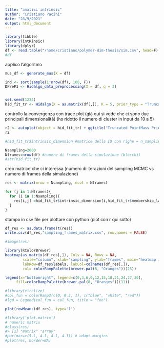 ```yaml
---
title: "analisi intrinsic"
author: "Cristiano Pacini"
date: "28/9/2021"
output: html_document
---
```

```r
library(tibble)
library(intRinsic)
library(dplyr)
df <- read.table("/home/cristiano/polymer-dim-thesis/sim.csv", head=F)
#df
```

applico l'algoritmo

```r
mus_df <- generate_mus(X = df)

ind <- sort(sample(1:nrow(df), 100, F))
DPreP1 <- Hidalgo_data_preprocessing(X = df, q = 3) 


set.seed(1234)
hid_fit_tr <- Hidalgo(X = as.matrix(df[,]), K = 5, prior_type = "Truncated_PointMass", D = ncol(df), alpha_Dirichlet = 0.05, verbose = F, nsim = 2000, burn_in = 2000)
```

controllo la convergenza con trace plot (già qui si vede che ci sono due principali dimensionalità) (ho ridotto il numero di cluster in input da 10 a 5)

```r
r2 <- autoplot(object = hid_fit_tr) + ggtitle("Truncated PointMass Prior")
r2
```

```r
#hid_fit_tr$intrinsic_dimension #matrice della ID con righe = n_sampling e colonne= cluster

```

```r

Nsampling=2000
Nframes=nrow(df) #numero di frames della simulazione (blocchi)
#str(hid_fit_tr)
```

creo matrice che ci interessa (numero di iterazioni del sampling MCMC vs numero di frames della simulazione)

```r
res <- matrix(nrow = Nsampling, ncol = Nframes)

for (j in 1:Nframes){
  for (i in 1:Nsampling){
    res[i,j] =hid_fit_tr$intrinsic_dimension[i,hid_fit_tr$membership_labels[i,j]]
  }
}
```

stampo in csv file per plottare con python (plot con r qui sotto)

```r
df_res <- as.data.frame(t(res))
write.csv(df_res,"sampling_frames_matrix.csv", row.names = FALSE)
```

```r
#image(res)
```


```r
library(RColorBrewer)
heatmap(as.matrix(df_res[,]), Colv = NA, Rowv = NA, 
        scale="column", xlab="sampling", ylab="frames", main="heatmap id [iterazioni, clusters] \n", 
        labRow=df_res$labels, labCol=colnames(df_res[,]), 
        col= colorRampPalette(brewer.pal(8, "Oranges"))(25))

legend(x="bottomright", legend=c(0,3,6,9,12,15,18,21,24,27,30), 
     fill=colorRampPalette(brewer.pal(8, "Oranges"))(11))

#library(circlize)
#col_fun = colorRamp2(c(0, 0.5, 1), c("blue", "white", "red"))
#lgd = Legend(col_fun = col_fun, title = "foo")
```

```r
plot(rowMeans(df_res), type='l')
```


```r
#library('plot.matrix')
# numeric matrix
#class(res)
#> [1] "matrix" "array"
#par(mar=c(5.1, 4.1, 4.1, 4.1)) # adapt margins
#plot(res, border=NA)
```

